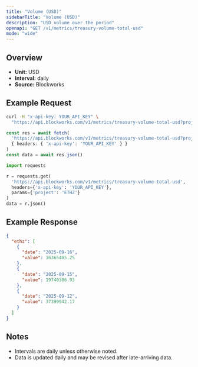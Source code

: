 ```yaml
---
title: "Volume (USD)"
sidebarTitle: "Volume (USD)"
description: "USD volume over the period"
openapi: "GET /v1/metrics/treasury-volume-total-usd"
mode: "wide"
---
```


## Overview

- **Unit:** USD
- **Interval:** daily
- **Source:** Blockworks

## Example Request

<CodeGroup>

```bash cURL
curl -H "x-api-key: YOUR_API_KEY" \
  "https://api.blockworks.com/v1/metrics/treasury-volume-total-usd?project=ETHZ"
```

```typescript TypeScript
const res = await fetch(
  'https://api.blockworks.com/v1/metrics/treasury-volume-total-usd?project=ETHZ',
  { headers: { 'x-api-key': 'YOUR_API_KEY' } }
)
const data = await res.json()
```

```python Python
import requests

r = requests.get(
  'https://api.blockworks.com/v1/metrics/treasury-volume-total-usd',
  headers={'x-api-key': 'YOUR_API_KEY'},
  params={'project': 'ETHZ'}
)
data = r.json()
```

</CodeGroup>

## Example Response

```json
{
  "ethz": [
    {
      "date": "2025-09-16",
      "value": 16365405.25
    },
    {
      "date": "2025-09-15",
      "value": 19740306.93
    },
    {
      "date": "2025-09-12",
      "value": 37399942.17
    }
  ]
}
```

## Notes
- Intervals are daily unless otherwise noted.
- Data is updated daily and may be revised after late-arriving data.